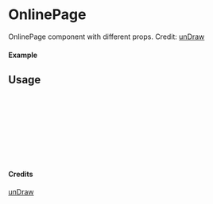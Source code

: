 
<Meta of={OnlinePage} title="unDraw/OnlinePage" />

# OnlinePage

OnlinePage component with different props.
Credit: [unDraw](https://undraw.co/illustrations)

#### Example

<Canvas of={OnlinePage.Primary} />

## Usage

```ts
import { OnlinePage } from "yadl-ui";

const Example = () => {
  return (
      <OnlinePage />
  );
};

export default Example;
```

#### Credits
[unDraw](https://undraw.co/illustrations)
